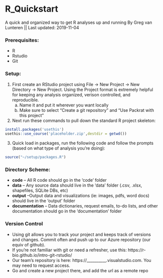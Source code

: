 # R_Quickstart
A quick and organized way to get R analyses up and running
By Greg van Lunteren || Last updated: 2019-11-04

### Prerequisites:
- R
- Rstudio
- Git


### Setup:
1. First create an RStudio project using File -> New Project -> New Directory -> New Project. Using the Project format is extremely helpful for keeping any analysis organized, verison controlled, and reproducible.
    a. Name it and put it wherever you want locally
    a. Make sure to select "Create a git repository" and "Use Packrat with this project"

2. Next run these commands to pull down the standard R project skeleton:
```r
install.packages('usethis')
usethis::use_course('placeholder.zip',destdir = getwd())
```

3. Quick load in packages, run the following code and follow the prompts (based on what type of analysis you're doing):
```r
source("~/setup/packages.R")
```



### Directory Scheme:
- __code__ -- All R code should go in the 'code' folder
- __data__ -- Any source data should live in the 'data' folder (.csv, .xlsx, shapefiles, SQLite DBs, etc)
- __output__ --Output data and visualizations (ie: images, pdfs, word docs) should live in the 'output' folder
- __documentation__ -- Data dictionaries, request emails, to-do lists, and other documentation should go in the 'documentation' folder


### Version Control
- Using git allows you to track your project and keeps track of versions and changes. Commit often and push up to our Azure repository (our equiv of github).
- If you're not familiar with git or need a refresher, use this: https://r-bio.github.io/intro-git-rstudio/
- Our team's repository is here: https://__________.visualstudio.com. You may need to request access.
- Go and create a new project there, and add the url as a remote repo


